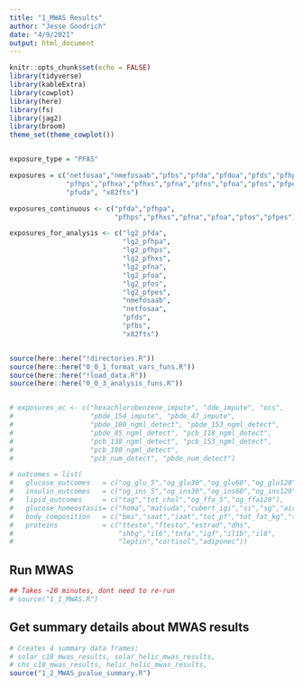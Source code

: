 ```yaml
---
title: "1_MWAS Results"
author: "Jesse Goodrich"
date: "4/9/2021"
output: html_document
---
```



```r
knitr::opts_chunk$set(echo = FALSE)
library(tidyverse)
library(kableExtra)
library(cowplot)
library(here)
library(fs)
library(jag2)
library(broom)
theme_set(theme_cowplot())


exposure_type = "PFAS"

exposures = c("netfosaa","nmefosaab","pfbs","pfda","pfdoa","pfds","pfhpa",
              "pfhps","pfhxa","pfhxs","pfna","pfns","pfoa","pfos","pfpes",
              "pfuda", "x82fts")

exposures_continuous <- c("pfda","pfhpa",
                          "pfhps","pfhxs","pfna","pfoa","pfos","pfpes")

exposures_for_analysis <- c("lg2_pfda",
                            "lg2_pfhpa",
                            "lg2_pfhps",
                            "lg2_pfhxs",
                            "lg2_pfna",
                            "lg2_pfoa",
                            "lg2_pfos",
                            "lg2_pfpes",
                            "nmefosaab",
                            "netfosaa", 
                            "pfds", 
                            "pfbs", 
                            "x82fts") 


source(here::here("!directories.R"))
source(here::here("0_0_1_format_vars_funs.R"))
source(here::here("!load_data.R"))
source(here::here("0_0_3_analysis_funs.R"))


# exposures_oc <- c("hexachlorobenzene_impute", "dde_impute", "ocs",
#                   "pbde_154_impute", "pbde_47_impute",
#                   "pbde_100_ngml_detect", "pbde_153_ngml_detect", 
#                   "pbde_85_ngml_detect", "pcb_118_ngml_detect", 
#                   "pcb_138_ngml_detect", "pcb_153_ngml_detect", 
#                   "pcb_180_ngml_detect",
#                   "pcb_num_detect", "pbde_num_detect")

# outcomes = list(
#   glucose_outcomes   = c("og_glu_5","og_glu30","og_glu60","og_glu120","guac"),
#   insulin_outcomes   = c("og_ins_5","og_ins30","og_ins60","og_ins120","iuac","a1c"),
#   lipid_outcomes     = c("tag","tot_chol","og_ffa_5","og_ffa120"),
#   glucose_homeostasis= c("homa","matsuda","cubert_igi","si","sg","air","di"),
#   body_composition   = c("bmi","saat","iaat","tot_pf","tot_fat_kg","tot_lm_kg"),
#   proteins           = c("ttesto","ftesto","estrad","dhs",
#                          "shbg","il6","tnfa","igf","il1b","il8",
#                          "leptin","cortisol","adiponec"))
```


## Run MWAS
```r
## Takes ~20 minutes, dont need to re-run
# source("1_1_MWAS.R")
```



## Get summary details about MWAS results
```r
# Creates 4 summary data frames: 
# solar_c18_mwas_results, solar_helic_mwas_results, 
# chs_c18_mwas_results, helic_helic_mwas_results, 
source("1_2_MWAS_pvalue_summary.R")



```


